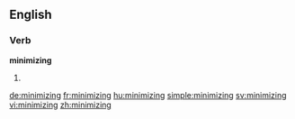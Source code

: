==English==

===Verb===
'''minimizing'''

# {{present participle of|minimize}}

[[de:minimizing]]
[[fr:minimizing]]
[[hu:minimizing]]
[[simple:minimizing]]
[[sv:minimizing]]
[[vi:minimizing]]
[[zh:minimizing]]